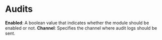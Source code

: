 # Audits

**Enabled**: A boolean value that indicates whether the module should be enabled or not.
**Channel**: Specifies the channel where audit logs should be sent.
